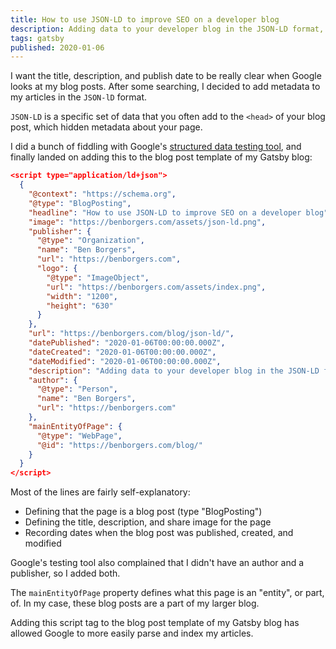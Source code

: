 ```yaml
---
title: How to use JSON-LD to improve SEO on a developer blog
description: Adding data to your developer blog in the JSON-LD format, like the title, description, share image, author, and date published, can make it easier for Google to parse and index your articles.
tags: gatsby
published: 2020-01-06
---
```


I want the title, description, and publish date to be really clear when Google looks at my blog posts. After some searching, I decided to add metadata to my articles in the `JSON-lD` format. 

`JSON-LD` is a specific set of data that you often add to the `<head>` of your blog post, which hidden metadata about your page. 

I did a bunch of fiddling with Google's [structured data testing tool](https://search.google.com/structured-data/testing-tool), and finally landed on adding this to the blog post template of my Gatsby blog: 

```json
<script type="application/ld+json">
  {
    "@context": "https://schema.org", 
    "@type": "BlogPosting",
    "headline": "How to use JSON-LD to improve SEO on a developer blog",
    "image": "https://benborgers.com/assets/json-ld.png",
    "publisher": {
      "@type": "Organization",
      "name": "Ben Borgers",
      "url": "https://benborgers.com",
      "logo": {
        "@type": "ImageObject",
        "url": "https://benborgers.com/assets/index.png",
        "width": "1200",
        "height": "630"
      }
    },
    "url": "https://benborgers.com/blog/json-ld/",
    "datePublished": "2020-01-06T00:00:00.000Z",
    "dateCreated": "2020-01-06T00:00:00.000Z",
    "dateModified": "2020-01-06T00:00:00.000Z",
    "description": "Adding data to your developer blog in the JSON-LD format, like the title, description, share image, author, and date published, can make it easier for Google to parse and index your articles.",
    "author": {
      "@type": "Person",
      "name": "Ben Borgers",
      "url": "https://benborgers.com"
    },
    "mainEntityOfPage": {
      "@type": "WebPage",
      "@id": "https://benborgers.com/blog/"
    }
  }
</script>
```

Most of the lines are fairly self-explanatory:
* Defining that the page is a blog post (type "BlogPosting")
* Defining the title, description, and share image for the page
* Recording dates when the blog post was published, created, and modified

Google's testing tool also complained that I didn't have an author and a publisher, so I added both. 

The `mainEntityOfPage` property defines what this page is an "entity", or part, of. In my case, these blog posts are a part of my larger blog. 

Adding this script tag to the blog post template of my Gatsby blog has allowed Google to more easily parse and index my articles. 